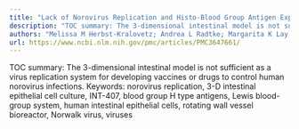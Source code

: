```yaml
---
title: "Lack of Norovirus Replication and Histo-Blood Group Antigen Expression in 3-Dimensional Intestinal Epithelial Cells"
description: "TOC summary: The 3-dimensional intestinal model is not sufficient as a virus replication system for developing vaccines or drugs to control human norovirus infections. Keywords: norovirus replication,..."
authors: "Melissa M Herbst-Kralovetz; Andrea L Radtke; Margarita K Lay; Brooke E Hjelm; Alice N Bolick; Shameema S Sarker; Robert L Atmar; David H Kingsley; Charles J Arntzen; Mary K Estes; Cheryl A Nickerson"
url: https://www.ncbi.nlm.nih.gov/pmc/articles/PMC3647661/
---
```


TOC summary: The 3-dimensional intestinal model is not sufficient as a virus replication system for developing vaccines or drugs to control human norovirus infections. Keywords: norovirus replication, 3-D intestinal epithelial cell culture, INT-407, blood group H type antigens, Lewis blood-group system, human intestinal epithelial cells, rotating wall vessel bioreactor, Norwalk virus, viruses
